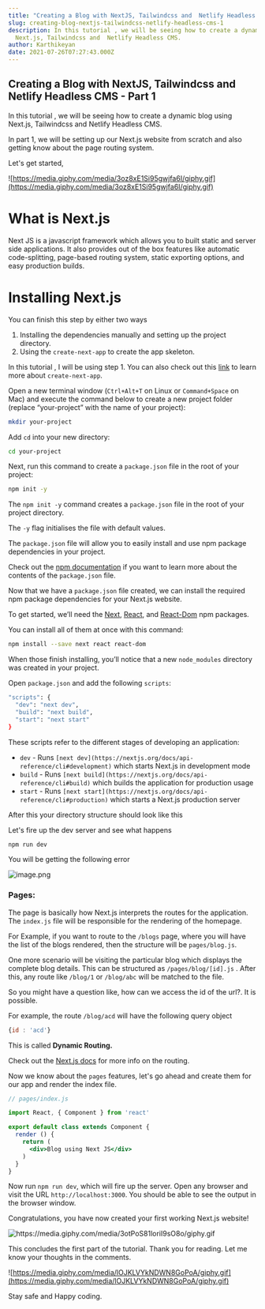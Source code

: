 ```yaml
---
title: "Creating a Blog with NextJS, Tailwindcss and  Netlify Headless CMS #1"
slug: creating-blog-nextjs-tailwindcss-netlify-headless-cms-1
description: In this tutorial , we will be seeing how to create a dynamic blog using
  Next.js, Tailwindcss and  Netlify Headless CMS.
author: Karthikeyan
date: 2021-07-26T07:27:43.000Z
---
```

## Creating a Blog with NextJS, Tailwindcss and  Netlify Headless CMS - Part 1

In this tutorial , we will be seeing how to create a dynamic blog using Next.js, Tailwindcss and  Netlify Headless CMS.

In part 1, we will be setting up our Next.js website from scratch and also getting know about the page routing system. 

Let's get started, 

![https://media.giphy.com/media/3oz8xE1Si95gwjfa6I/giphy.gif](https://media.giphy.com/media/3oz8xE1Si95gwjfa6I/giphy.gif)

# What is Next.js 

Next JS is a javascript framework which allows you to built static and server side applications. It also provides out of the box features like automatic code-splitting, page-based routing system, static exporting options, and easy production builds. 


# Installing Next.js

You can finish this step by either two ways 

1. Installing the dependencies manually and setting up the project directory.
2. Using the `create-next-app` to create the app skeleton.

In this tutorial , I will be using step 1. You can also check out this [link](https://nextjs.org/docs/api-reference/create-next-app) to learn more about `create-next-app`. 

Open a new terminal window (`Ctrl+Alt+T` on Linux or `Command+Space` on Mac) and execute the command below to create a new project folder (replace “your-project” with the name of your project):

```bash
mkdir your-project
```

Add `cd` into your new directory:

```bash
cd your-project
```

Next, run this command to create a `package.json` file in the root of your project:

```bash
npm init -y
```

The `npm init -y` command creates a `package.json` file in the root of your project directory.

The `-y` flag initialises the file with default values.

The `package.json` file will allow you to easily install and use npm package dependencies in your project.

Check out the [npm documentation](https://docs.npmjs.com/files/package.json) if you want to learn more about the contents of the `package.json` file.

Now that we have a `package.json` file created, we can install the required npm package dependencies for your Next.js website.

To get started, we’ll need the [Next](https://www.npmjs.com/package/next), [React](https://www.npmjs.com/package/react), and [React-Dom](https://www.npmjs.com/package/react-dom) npm packages.

You can install all of them at once with this command:

```bash
npm install --save next react react-dom
```

When those finish installing, you’ll notice that a new `node_modules` directory was created in your project.

Open `package.json` and add the following `scripts`:

```bash
"scripts": {
  "dev": "next dev",
  "build": "next build",
  "start": "next start"
}
```

These scripts refer to the different stages of developing an application:

- `dev` - Runs `[next dev](https://nextjs.org/docs/api-reference/cli#development)` which starts Next.js in development mode
- `build` - Runs `[next build](https://nextjs.org/docs/api-reference/cli#build)` which builds the application for production usage
- `start` - Runs `[next start](https://nextjs.org/docs/api-reference/cli#production)` which starts a Next.js production server

After this your directory structure should look like this 

Let's fire up the dev server and see what happens

```bash
npm run dev
```

You will be getting the following error


![image.png](https://cdn.hashnode.com/res/hashnode/image/upload/v1627323209180/753jx44ap.png)


### **Pages:**

The page is basically how Next.js interprets the routes for the application. The `index.js` file will be responsible for the rendering of the homepage. 

For Example, if you want to route to the `/blogs` page, where you will have the list of the blogs rendered,  then the structure will be `pages/blog.js`. 

One more scenario will be visiting the particular blog which displays the complete blog details. This can be structured as `/pages/blog/[id].js`  . After this, any route like `/blog/1` or `/blog/abc` will be matched to the file. 

So you might have a question like, how can we access the id of the url?. It is possible. 

For example, the route `/blog/acd` will have the following query object

```jsx
{id : 'acd'}
```

  
This is called **Dynamic Routing.**

Check out the [Next.js docs](https://nextjs.org/docs/routing/dynamic-routes) for more info on the routing.

Now we know about the `pages` features, let's go ahead and create them for our app and render the index file. 

```jsx
// pages/index.js

import React, { Component } from 'react'

export default class extends Component {
  render () {
    return (
      <div>Blog using Next JS</div>
    )
  }
}
```

Now run `npm run dev`, which will fire up the server. Open any browser and visit the URL `http://localhost:3000`. You should be able to see the output in the browser window. 

Congratulations, you have now created your first working Next.js website!

![https://media.giphy.com/media/3otPoS81loriI9sO8o/giphy.gif
](https://media.giphy.com/media/3otPoS81loriI9sO8o/giphy.gif)

This concludes the first part of the tutorial. Thank you for reading. Let me know your thoughts in the comments. 

![https://media.giphy.com/media/lOJKLVYkNDWN8GoPoA/giphy.gif](https://media.giphy.com/media/lOJKLVYkNDWN8GoPoA/giphy.gif)

Stay safe and Happy coding.